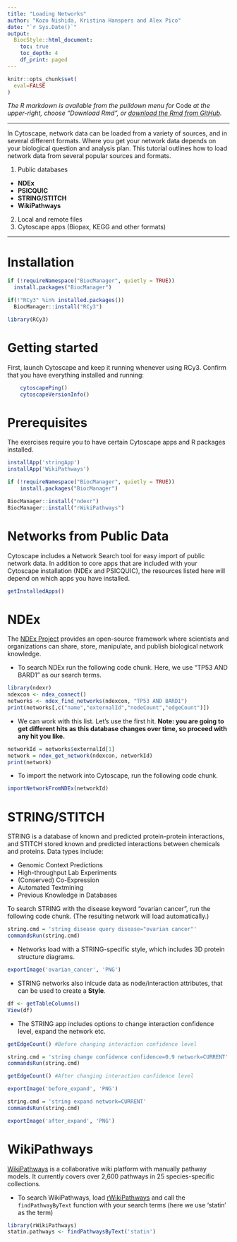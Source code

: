 ```yaml
---
title: "Loading Networks"
author: "Kozo Nishida, Kristina Hanspers and Alex Pico"
date: "`r Sys.Date()`"
output:
  BiocStyle::html_document:
    toc: true
    toc_depth: 4
    df_print: paged
---
```

```r
knitr::opts_chunk$set(
  eval=FALSE
)
```

*The R markdown is available from the pulldown menu for* Code *at the upper-right, choose "Download Rmd", or [download the Rmd from GitHub](https://raw.githubusercontent.com/nrnb/gsod2019_kozo_nishida/master/loading-networks.Rmd).*

<hr />

In Cytoscape, network data can be loaded from a variety of sources, and in several different formats. Where you get your network data depends on your biological question and analysis plan. This tutorial outlines how to load network data from several popular sources and formats.

1. Public databases
  - **NDEx**
  - **PSICQUIC**
  - **STRING/STITCH**
  - **WikiPathways**
2. Local and remote files
3. Cytoscape apps (Biopax, KEGG and other formats)

<hr />

# Installation
```r
if (!requireNamespace("BiocManager", quietly = TRUE))
  install.packages("BiocManager")

if(!"RCy3" %in% installed.packages())
  BiocManager::install("RCy3")

library(RCy3)
```

# Getting started
First, launch Cytoscape and keep it running whenever using RCy3. Confirm that you have everything installed and running:
```r
    cytoscapePing()
    cytoscapeVersionInfo()
```

# Prerequisites

The exercises require you to have certain Cytoscape apps and R packages installed.

```r
installApp('stringApp')
installApp('WikiPathways')

if (!requireNamespace("BiocManager", quietly = TRUE))
    install.packages("BiocManager")

BiocManager::install("ndexr")
BiocManager::install("rWikiPathways")
```

# Networks from Public Data

Cytoscape includes a Network Search tool for easy import of public network data.
In addition to core apps that are included with your Cytoscape installation (NDEx and PSICQUIC), the resources listed here will depend on which apps you have installed.

```r
getInstalledApps()
```

# NDEx

The [NDEx Project](http://www.ndexbio.org/) provides an open-source framework where scientists and organizations can share, store, manipulate, and publish biological network knowledge.

- To search NDEx run the following code chunk. Here, we use "TP53 AND BARD1" as our search terms.

```r
library(ndexr)
ndexcon <- ndex_connect()
networks <- ndex_find_networks(ndexcon, "TP53 AND BARD1")
print(networks[,c("name","externalId","nodeCount","edgeCount")])
```

- We can work with this list. Let’s use the first hit. **Note: you are going to get different hits as this database changes over time, so proceed with any hit you like.**

```r
networkId = networks$externalId[1]
network = ndex_get_network(ndexcon, networkId)
print(network)
```

- To import the network into Cytoscape, run the following code chunk.

```r
importNetworkFromNDEx(networkId)
```

# STRING/STITCH

STRING is a database of known and predicted protein-protein interactions, and STITCH stored known and predicted interactions between chemicals and proteins. Data types include:

- Genomic Context Predictions
- High-throughput Lab Experiments
- (Conserved) Co-Expression
- Automated Textmining
- Previous Knowledge in Databases

To search STRING with the disease keyword "ovarian cancer", run the following code chunk.
(The resulting network will load automatically.)

```r
string.cmd = 'string disease query disease="ovarian cancer"'
commandsRun(string.cmd)
```

- Networks load with a STRING-specific style, which includes 3D protein structure diagrams.

```r
exportImage('ovarian_cancer', 'PNG')
```

- STRING networks also inlcude data as node/interaction attributes, that can be used to create a **Style**.

```r
df <- getTableColumns()
View(df)
```

- The STRING app includes options to change interaction confidence level, expand the network etc.

```r
getEdgeCount() #Before changing interaction confidence level
```

```r
string.cmd = 'string change confidence confidence=0.9 network=CURRENT'
commandsRun(string.cmd)
```

```r
getEdgeCount() #After changing interaction confidence level
```

```r
exportImage('before_expand', 'PNG')
```

```r
string.cmd = 'string expand network=CURRENT'
commandsRun(string.cmd)
```

```r
exportImage('after_expand', 'PNG')
```

# WikiPathways

[WikiPathways](https://www.wikipathways.org/) is a collaborative wiki platform with manually pathway models. 
It currently covers over 2,600 pathways in 25 species-specific collections.

- To search WikiPathways, load [rWikiPathways](https://bioconductor.org/packages/release/bioc/html/rWikiPathways.html) and call the `findPathwayByText` function with your search terms (here we use 'statin' as the term)

```r
library(rWikiPathways)
statin.pathways <- findPathwaysByText('statin')
```
